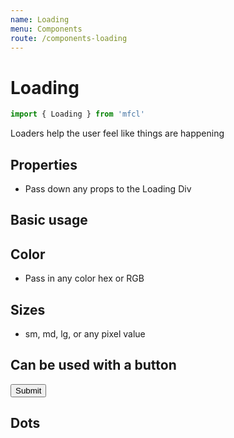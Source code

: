 ```yaml
---
name: Loading
menu: Components
route: /components-loading
---
```



# Loading

```javascript
import { Loading } from 'mfcl'
```

Loaders help the user feel like things are happening

## Properties

- Pass down any props to the Loading Div
  <Props of={Loading} />

## Basic usage

<Playground>
  <Loading />
</Playground>

## Color

- Pass in any color hex or RGB

<Playground>
  <Row>
    <Loading color="blue" />
    <Loading color="red" />
    <Loading color="green" />
  </Row>
</Playground>

## Sizes

- sm, md, lg, or any pixel value

<Playground>
  <Row>
    <Loading size="sm" />
    <Loading size="md" />
    <Loading size="lg" />
    <Loading size="50px" />
    <Loading size="10px" />
  </Row>
</Playground>

## Can be used with a button

<Playground>
  <Button loading size="lg">
    Submit
  </Button>
</Playground>

## Dots

<Playground>
  <Row>
    <Loading type="dots" size="sm" />
    <Loading type="dots" size="md" />
    <Loading type="dots" size="lg" />
    <Loading type="dots" size="80px" />
  </Row>
</Playground>
